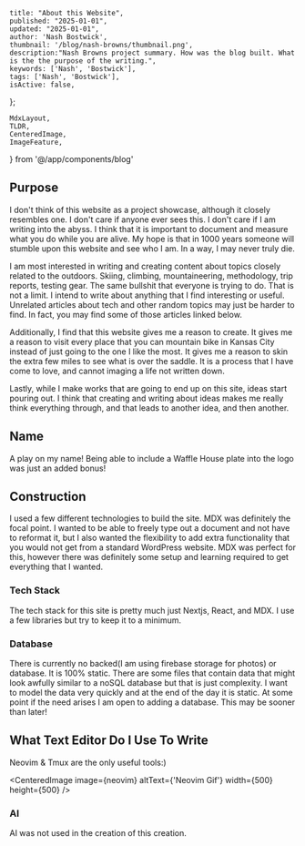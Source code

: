 
    title: "About this Website",
    published: "2025-01-01",
    updated: "2025-01-01",
    author: 'Nash Bostwick',
    thumbnail: '/blog/nash-browns/thumbnail.png',
    description:"Nash Browns project summary. How was the blog built. What is the the purpose of the writing.",
    keywords: ['Nash', 'Bostwick'],
    tags: ['Nash', 'Bostwick'],
    isActive: false,
};


    MdxLayout,
    TLDR,
    CenteredImage,
    ImageFeature,
} from '@/app/components/blog'


<ImageFeature
    title='Nash Browns Blog'
    image={featureImage}
/>

<MdxLayout>

<TLDR
text="My personal website that I use as a creative outlet and to publish art! Everything that you see on the blog was written or created by me. That includes all of the writing, art, even the website was written by me using some of my favorite technologies" />

## Purpose
I don't think of this website as a project showcase, although it closely resembles one. I don't care if anyone ever sees this. I don't care if I am writing into the abyss. I think that it is important to document and measure what you do while you are alive. My hope is that in 1000 years someone will stumble upon this website and see who I am. In a way, I may never truly die.

I am most interested in writing and creating content about topics closely related to the outdoors. Skiing, climbing, mountaineering, methodology, trip reports, testing gear. The same bullshit that everyone is trying to do. That is not a limit. I intend to write about anything that I find interesting or useful. Unrelated articles about tech and other random topics may just be harder to find. In fact, you may find some of those articles linked below.

Additionally, I find that this website gives me a reason to create. It gives me a reason to visit every place that you can mountain bike in Kansas City instead of just going to the one I like the most. It gives me a reason to skin the extra few miles to see what is over the saddle. It is a process that I have come to love, and cannot imaging a life not written down.

Lastly, while I make works that are going to end up on this site, ideas start pouring out. I think that creating and writing about ideas makes me really think everything through, and that leads to another idea, and then another. 

## Name
A play on my name! Being able to include a Waffle House plate into the logo was just an added bonus!

## Construction
I used a few different technologies to build the site. MDX was definitely the focal point. I wanted to be able to freely type out a document and not have to reformat it, but I also wanted the flexibility to add extra functionality that you would not get from a standard WordPress website. MDX was perfect for this, however there was definitely some setup and learning required to get everything that I wanted. 

### Tech Stack
The tech stack for this site is pretty much just Nextjs, React, and MDX. I use a few libraries but try to keep it to a minimum. 

### Database
There is currently no backed(I am using firebase storage for photos) or database. It is 100% static. There are some files that contain data that might look awfully similar to a noSQL database but that is just complexity. I want to model the data very quickly and at the end of the day it is static. At some point if the need arises I am open to adding a database. This may be sooner than later!

## What Text Editor Do I Use To Write
Neovim & Tmux are the only useful tools:)

<CenteredImage image={neovim} altText={'Neovim Gif'}  width={500} height={500} />

### AI
AI was not used in the creation of this creation.


</MdxLayout>
